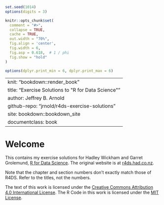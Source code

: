```r
set.seed(1014)
options(digits = 3)

knitr::opts_chunk$set(
  comment = "#>",
  collapse = TRUE,
  cache = TRUE,
  out.width = "70%",
  fig.align = 'center',
  fig.width = 6,
  fig.asp = 0.618,  # 1 / phi
  fig.show = "hold"
)

options(dplyr.print_min = 6, dplyr.print_max = 6)
```
---
knit: "bookdown::render_book"
title: "Exercise Solutions to \"R for Data Science\""
author: Jeffrey B. Arnold
github-repo: "jrnold/r4ds-exercise-solutions"
site: bookdown::bookdown_site
documentclass: book
---

# Welcome {-}

This contains my exercise solutions for Hadley Wickham and Garret Grolemund, [R for Data Science](http://amzn.to/2aHLAQ1). The original website is at [r4ds.had.co.nz](http://r4ds.had.co.nz/).

Note that the chapter and section numbers don't exactly match those of R4DS.
Refer to the titles, not the numbers.

The text of this work is licensed under the [Creative Commons Attribution 4.0 International License](http://creativecommons.org/licenses/by/4.0/).
The R Code in this work is licensed under the [MIT License](https://opensource.org/licenses/MIT).

